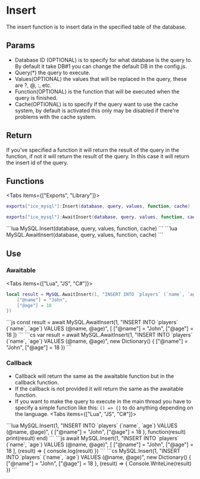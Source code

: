 
# Insert
The insert function is to insert data in the specified table of the database.

## Params
- Database ID (OPTIONAL) is to specify for what database is the query to. By default it take DB#1 you can change the default DB in the config.js.
- Query(*) the query to execute.
- Values(OPTIONAL) the values that will be replaced in the query, these are ?, @, :, etc.
- Function(OPTIONAL) is the function that will be executed when the query is finished.
- Cache(OPTIONAL) is to specify if the query want to use the cache system, by default is activated this only may be disabled if there're problems with the cache system.

## Return
If you've specified a function it will return the result of the query in the function, if not it will return the result of the query.
In this case it will return the insert id of the query.

## Functions
<Tabs items={["Exports", "Library"]}>
<Tab>
```lua
exports["ice_mysql"]:Insert(database, query, values, function, cache)
```
```lua
exports["ice_mysql"]:AwaitInsert(database, query, values, function, cache)
```
</Tab>
<Tab>
```lua
MySQL.Insert(database, query, values, function, cache)
```
```lua
MySQL.AwaitInsert(database, query, values, function, cache)
```
</Tab>
</Tabs>

## Use
### Awaitable
<Tabs items={["Lua", "JS", "C#"]}>
<Tab>
```lua
local result = MySQL.AwaitInsert(1, "INSERT INTO `players` (`name`, `age`) VALUES (@name, @age)", {
    ["@name"] = "John",
    ["@age"] = 18
})
```
</Tab>
<Tab>
```js
const result = await MySQL.AwaitInsert(1, "INSERT INTO `players` (`name`, `age`) VALUES (@name, @age)", [
    ["@name"] = "John",
    ["@age"] = 18
])
```
</Tab>
<Tab>
```cs
var result = await MySQL.AwaitInsert(1, "INSERT INTO `players` (`name`, `age`) VALUES (@name, @age)", new Dictionary<string, object>() {
    ["@name"] = "John",
    ["@age"] = 18
})
```
</Tab>
</Tabs>

### Callback
- Callback will return the same as the awaitable function but in the callback function.
- If the callback is not provided it will return the same as the awaitable function.
- If you want to make the query to execute in the main thread you have to specify a simple function like this: `() => {}` to do anything depending on the language.
<Tabs items={["Lua", "JS", "C#"]}>
<Tab>
```lua
MySQL.Insert(1, "INSERT INTO `players` (`name`, `age`) VALUES (@name, @age)", {
    ["@name"] = "John",
    ["@age"] = 18
}, function(result)
    print(result)
end)
```
</Tab>
<Tab>
```js
await MySQL.Insert(1, "INSERT INTO `players` (`name`, `age`) VALUES (@name, @age)", [
    ["@name"] = "John",
    ["@age"] = 18
], (result) => {
    console.log(result)
})
```
</Tab>
<Tab>
```cs
MySQL.Insert(1, "INSERT INTO `players` (`name`, `age`) VALUES (@name, @age)", new Dictionary<string, object>() {
    ["@name"] = "John",
    ["@age"] = 18
}, (result) => {
    Console.WriteLine(result)
})
```
</Tab>
</Tabs>